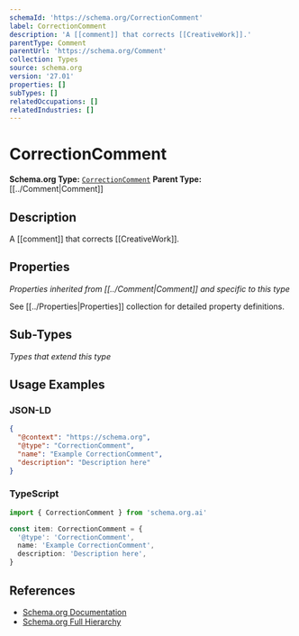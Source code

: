 ```yaml
---
schemaId: 'https://schema.org/CorrectionComment'
label: CorrectionComment
description: 'A [[comment]] that corrects [[CreativeWork]].'
parentType: Comment
parentUrl: 'https://schema.org/Comment'
collection: Types
source: schema.org
version: '27.01'
properties: []
subTypes: []
relatedOccupations: []
relatedIndustries: []
---
```

# CorrectionComment

**Schema.org Type:** [`CorrectionComment`](https://schema.org/CorrectionComment)
**Parent Type:** [[../Comment|Comment]]

## Description

A [[comment]] that corrects [[CreativeWork]].

## Properties

*Properties inherited from [[../Comment|Comment]] and specific to this type*

See [[../Properties|Properties]] collection for detailed property definitions.

## Sub-Types

*Types that extend this type*

## Usage Examples

### JSON-LD

```json
{
  "@context": "https://schema.org",
  "@type": "CorrectionComment",
  "name": "Example CorrectionComment",
  "description": "Description here"
}
```

### TypeScript

```typescript
import { CorrectionComment } from 'schema.org.ai'

const item: CorrectionComment = {
  '@type': 'CorrectionComment',
  name: 'Example CorrectionComment',
  description: 'Description here',
}
```

## References

- [Schema.org Documentation](https://schema.org/CorrectionComment)
- [Schema.org Full Hierarchy](https://schema.org/docs/full.html)
